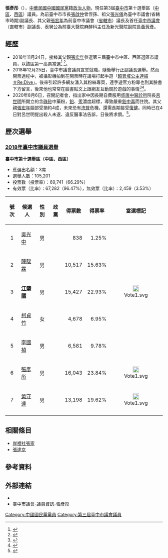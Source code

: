 {{Infobox_officeholder
| name = 張彥彤
| image name =
| width = 
| office =[[File:Taichung_City_Government_symbol_2010.svg|25px]]第3屆[[臺中市|臺中市]]議員
| term_start = 2018年12月25日
| term_end = 
| constituency= 第十選舉區<br>（[[中區_(臺中市)|中區]]、[[西區_(臺中市)|西區]]）
| period = 
| Sex = 男 
| Native place = 
| date of birth = {{birth date and age|1986|8|22}}
| place of birth = {{ROC}}[[臺灣省|臺灣省]][[臺中市_(省轄市)|臺中市]]
| party = {{Kmt|19px}}
| date of death = 
| place of death = 
| educate = 
*臺中市中區光復國小
*臺中市居仁國中
*The Governor French Academy
*[[嶺東科技大學|嶺東科技大學]]五專部企業管理系
*嶺東科技大學財務金融研究所碩士
| past = 
*千羽家慈善會創會理事長
*張宏年之友會執行長
*臺中市議員[[張宏年|張宏年]]服務處執行長
*臺中市義警第一大隊秘書
*中國國民黨第十八屆全黨代表
*中國國民黨青年團分團長
*[[File:Taichung_City_Government_symbol_2010.svg|25px]][[臺中市議會|臺中市議會]]（直轄市）第3屆議員<br><span style="color: blue;">(2018年12月25日-)</span>
}}

'''張彥彤'''（{{bd|1986年|8月22日||catIdx=Zhang張}}），[[中華民國|中華民國]][[中國國民黨|中國國民黨]]籍[[政治人物|政治人物]]，現任第3屆[[臺中市|臺中市]]第十選舉區（[[中區_(臺中市)|中區]]、[[西區_(臺中市)|西區]]）議員。為前臺中市市長[[張啟仲|張啟仲]]曾侄孫、祖父[[張光儀|張光儀]]為臺中市議會(省轄市時期)副議長、其父親[[張宏年|張宏年]]為前臺中市議會（[[市_(中華民國)|省轄市]]）議長及首任[[臺中市議會|臺中市議會]]（直轄市）副議長、表舅公為前臺大醫院麻醉科主任及新光醫院副院長[[黃芳彥|黃芳彥]]。
==經歷==
*2018年11月24日，接棒其父親[[張宏年|張宏年]]參選第三屆臺中市中區、西區選區市議員，以該區第一高票當選<ref>{{Cite web |url=https://www.chinatimes.com/newspapers/20180803000754-260107 |title=張宏年拉拔 張彥彤延續服務 中國時報，2018-8-3 |access-date=2020-10-02 |archive-date=2020-10-08 |archive-url=https://web.archive.org/web/20201008083508/https://www.chinatimes.com/newspapers/20180803000754-260107 |dead-url=no }}</ref> <ref>{{Cite web |url=https://udn.com/vote2018/story/7325/3501764 |title=政二代接棒 台中2人拿最高票 聯合報，2018-11-25 |access-date=2020-10-02 |archive-date=2019-05-20 |archive-url=https://web.archive.org/web/20190520170936/https://udn.com/vote2018/story/7325/3501764 |dead-url=no }}</ref>。
*2018年12月25日，臺中市議會議員宣誓就職，隨後舉行正副議長選舉。然而開票過程中，被攝影機拍到在開票時在議場打起手遊「[[超異域公主連結☆Re:Dive|超異域公主連結☆Re:Dive]]」。後來引起許多網友湧入其粉絲專頁，連手遊官方粉專也到其臉書下方留言，後來他也常常在臉書貼文上跟網友互動關於遊戲的事情<ref>{{cite news |author1=網搜小組／綜合報導 |title=抓包了！議員議場打手遊　《公主連結Re》官方粉專幫加油：在議會有一席了~ |url=https://www.ettoday.net/news/20181227/1342005.htm |agency=ETtoday |date=2018-12-27 |language=zh-tw |accessdate=2020-10-02 |archive-date=2020-10-06 |archive-url=https://web.archive.org/web/20201006214422/https://www.ettoday.net/news/20181227/1342005.htm |dead-url=no }}</ref><ref>{{cite news |author1=遊戲角落 Chet |title=議員被抓包開票玩《公主連結R》　反勸網友「不能課會無法自拔」 |url=https://game.udn.com/game/story/10453/3559395 |agency=udn遊戲角落 |date=2018-12-26 |language=zh-tw |accessdate=2020-10-02 |archive-date=2020-10-21 |archive-url=https://web.archive.org/web/20201021065113/https://game.udn.com/game/story/10453/3559395 |dead-url=no }}</ref>。
*2020年8月6日，召開記者會，指出家中因長期自費服用[[盛唐中醫診所|盛唐中醫診所]]院長[[呂世明_(中醫師)|呂世明]]所開立的含[[硃砂|硃砂]]中藥粉，[[鉛|鉛]]、[[汞|汞]]濃度超標，導致嚴重[[鉛中毒|鉛中毒]]而住院。其父親[[張宏年|張宏年]]腦部受損約4成，未來恐有[[洗腎|洗腎]]危機，還需長期接受[[復健|復健]]。同時已在4日對呂世明提出殺人未遂、違反醫事法告訴，日後將求償。<ref>{{cite news |author1=趙麗妍 |title=張宏年鉛中毒腦部4成受損 兒告盛唐中醫師殺人未遂 |url=https://www.cna.com.tw/news/firstnews/202008060062.aspx |agency=中央社 |date=2020-08-06 |language=zh-tw |accessdate=2020-10-02 |archive-date=2020-10-09 |archive-url=https://web.archive.org/web/20201009124341/https://www.cna.com.tw/news/firstnews/202008060062.aspx |dead-url=no }}</ref>。
==歷次選舉==
===[[2018年中華民國直轄市議員及縣市議員選舉|2018年臺中市議員選舉]]===
'''臺中市第十選舉區（中區、西區）'''
* 應選出名額：3席
*選舉人數：105,201
*投票數（投票率）：69,741（66.29%）
*有效票（比率）：67,282（96.47%），無效票（比率）：2,459（3.53%）
{| class="wikitable sortable"
!號次
!scope="col" class="unsortable"|候選人
!scope="col" class="unsortable"|性別
!scope="col" class="unsortable"|政黨
!得票數
!scope="col" class="unsortable"|得票率
!scope="col" class="unsortable"|當選標記
|-
| align="center"|1
| [[吳光中|吳光中]]
| align="center"|男
|  {{Nonp}}
| align="right"|838
| align="right"|1.25%
| align="center"|
|-
| align="center"|2
| [[陳駿霖（政治人物）|陳駿霖]]
| align="center"|男
|  {{KMT}}
| align="right"|10,517
| align="right"|15.63%
| align="center"|
|-
| align="center"|3
| '''[[江肇國|江肇國]]'''
| align="center"|男
|  {{DPP}}
| align="right"|15,427
| align="right"|22.93%
| align="center"|[[File:Vote1.svg|20px]]
|-
| align="center"|4
| [[柯貞竹|柯貞竹]]
| align="center"|女
|  {{Nonp}}
| align="right"|4,678
| align="right"|6.95%
| align="center"|
|-
| align="center"|5
| [[李國禎|李國禎]]
| align="center"|男
|  {{時代力量}}
| align="right"|6,581
| align="right"|9.78%
| align="center"|
|-
| align="center"|6
| [[張彥彤|張彥彤]]
| align="center"|男
|  {{KMT}}
| align="right"|16,043
| align="right"|23.84%
| align="center"|[[File:Vote1.svg|20px]]
|-
| align="center"|7
| [[黃守達|黃守達]]
| align="center"|男
|  {{DPP}}
| align="right"|13,198
| align="right"|19.62%
| align="center"|[[File:Vote1.svg|20px]]
|-
|}
==相關條目==
*[[岸裡社張家|岸裡社張家]]
*[[張達京|張達京]]
==參考資料==
{{reflist}}
==外部連結==
*{{Facebook page|kimax61}}
*[http://www.tccc.gov.tw/main.asp?uno=14&cno=43&zno=104#top 臺中市議會-議員資訊-張彥彤] {{Wayback|url=http://www.tccc.gov.tw/main.asp?uno=14&cno=43&zno=104#top |date=20201006223911 }}
{{臺中市第3屆議員}}

[[Category:中國國民黨黨員|Category:中國國民黨黨員]]
[[Category:第三屆臺中市議會議員|Category:第三屆臺中市議會議員]]